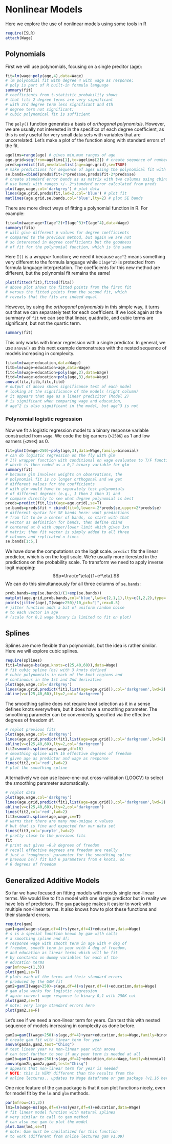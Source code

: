 Nonlinear Models
===========================================
Here we explore the use of nonlinear models
using some tools in R

```r
require(ISLR)
attach(Wage)
```

Polynomials
------------------------

First we will use polynomials, focusing on a 
single preditor (age):

```r
fit=lm(wage~poly(age,4),data=Wage)
# lm polynomial fit with degree 4 with wage as response;
# poly is part of R built-in formula language
summary(fit)
# coefficients from t-statistic probability shows
# that fits 2 degree terms are very significant
# with 3rd degree term less significant and 4th 
# degree term not significant; 
# cubic polynomical fit is sufficient
```

The `poly()` function generates a basis of *orthogonal polynomials*. However, we are usually not interested in the specifics of each degree coefficient, as this is only useful for very small data sets with variables that are uncorrelated. Let's make a plot of the function along with standard errors of the fit.

```r
agelims=range(age) # gives min,max ranges of age
age.grid=seq(from=agelims[1],to=agelims[2]) # create sequence of numbers from min of age to max of age
preds=predict(fit,newdata=list(age=age.grid),se=TRUE)
# make predictions for sequence of ages using the polynomical fit with standard errors
se.bands=cbind(preds$fit+2*preds$se,preds$fit-2*preds$se)
# create standard error bands as as matrix with two columns using cbind
# use bands with ranges +/- 2*standard error calculated from preds
plot(age,wage,col='darkgrey') # plot data
lines(age.grid,preds$fit,lwd=2,col='blue') # plot fit
matlines(age.grid,se.bands,col='blue',lty=2) # plot SE bands
```

There are more direct ways of fitting a polynomial function in R. For example:

```r
fita=lm(wage~age+I(age^2)+I(age^3)+I(age^4),data=Wage)
summary(fita)
# will give different p values for degree coefficients
# compared to the previous method, but again we are not
# so interested in degree coefficients but the goodness
# of fit for the polynomial function, which is the same
```

Here `I()` is a *wrapper* function; we need it because `age^2` means something very different to the formula language while `I(age^2)` is protected from formula language interpretation.
The coefficients for this new method are different, but the polynomial fit remains the same!

```r
plot(fitted(fit),fitted(fita))
# above plot shows the fitted points from the first fit
# versus the fitted points from the second fit, which
# reveals that the fits are indeed equal
```

However, by using the *orthogonal polynomials* in this simple way, it turns out that we can separately test for each coefficient. If we look again at the summary of `fit` we can see that linear, quadratic, and cubic terms are significant, but not the quartic term.

```r
summary(fit)
```

This only works with linear regression with a single predictor. In general, we use `anova()` as this next example demonstrates with the nested sequence of models increasing in complexity.

```r
fita=lm(wage~education,data=Wage)
fitb=lm(wage~education+age,data=Wage)
fitc=lm(wage~education+poly(age,2),data=Wage)
fitd=lm(wage~education+poly(age,3),data=Wage)
anova(fita,fitb,fitc,fitd)
# output of anova shows significance test of each model
# looking at the significance of the models (right column)
# it appears that age as a linear predicitor (Model 2) 
# is significant when comparing wage and education,
# age^2 is also significant in the model, but age^3 is not
```

### Polynomial logistic regression

Now we fit a logistic regression model to a binary response variable constructed from `wage`. We code the big earners (`>250K`) as 1 and low earners (`<250K`) as 0.

```r
fit=glm(I(wage>250)~poly(age,3),data=Wage,family=binomial)
# can do logistic regression on the fly with glm
# I() wrapper function with conditional on wage evaluates to T/F function
# which is then coded as a 0,1 binary variable for glm
summary(fit)
# because glm involves weights on observations, the
# polynomial fit is no longer orthogonal and we get
# different values for the coefficients
# with glm would have to separately test polynomials
# of different degrees (e.g., 1 then 2 then 3) and
# compare directly to see what degree polynomial is best
preds=predict(fit,list(age=age.grid),se=T)
se.bands=preds$fit + cbind(fit=0,lower=-2*preds$se,upper=2*preds$se)
# different syntax for SE bands here: want predictions
# from fit to be a center of bands, so start with that
# vector as definition for bands, then define cbind
# centered at 0 with upper/lower limit which gives 3xn
# matrix; then fit vector is simply added to all three
# columns and replicated n times
se.bands[1:5,]
```

We have done the computations on the logit scale. `predict` fits the linear predictor, which is on the logit scale. We're usually more iterested in the predictions on the probability scale. To transform we need to apply inverse logit mapping:
$$p=\frac{e^\eta}{1+e^\eta}.$$
We can do this simultaneously for all three columns of `se.bands`:

```r
prob.bands=exp(se.bands)/(1+exp(se.bands))
matplot(age.grid,prob.bands,col='blue',lwd=c(2,1,1),lty=c(1,2,2),type='l',ylim=c(0,0.1))
points(jitter(age),I(wage>250)/10,pch="|",cex=0.5)
# jitter function adds a bit of uniform random noise
# to each vector in age
# (scale for 0,1 wage binary is limited to fit on plot)
```


Splines
---------------------------
Splines are more flexible than polynomials, but the idea is rather similar. Here we will explore cubic splines.

```r
require(splines)
fit1=lm(wage~bs(age,knots=c(25,40,60)),data=Wage)
# fit cubic spline (bs) with 3 knots defined
# cubic polynomials in each of the knot regions and 
# continuous in the 1st and 2nd derivative
plot(age,wage,col='darkgrey')
lines(age.grid,predict(fit1,list(age=age.grid)),col='darkgreen',lwd=2)
abline(v=c(25,40,60),lty=2,col='darkgreen')
```

The smoothing spline does not require knot selection as it in a sense defines knots everywhere, but it does have a smoothing parameter. The smoothing parameter can be conveniently specified via the effective degrees of freedom `df`.

```r
# replot previous fits
plot(age,wage,col='darkgrey')
lines(age.grid,predict(fit1,list(age=age.grid)),col='darkgreen',lwd=2)
abline(v=c(25,40,60),lty=2,col='darkgreen')
fit2=smooth.spline(age,wage,df=16)
# smoothing spline with 16 effective degrees of freedom
# given age as predictor and wage as response
lines(fit2,col='red',lwd=2)
# plot the smoothing spline
```

Alternatively we can use leave-one-out cross-validation (LOOCV) to select the smoothing parameter automatically.

```r
# replot data
plot(age,wage,col='darkgrey')
lines(age.grid,predict(fit1,list(age=age.grid)),col='darkgreen',lwd=2)
abline(v=c(25,40,60),lty=2,col='darkgreen')
lines(fit2,col='red',lwd=2)
fit3=smooth.spline(age,wage,cv=T)
# warns that there are many non-unique x values
# but that is fine and expected for our data set
lines(fit3,col='purple',lwd=2)
# pretty close to the previous fits
fit
# print out gives ~6.8 degrees of freedom
# recall effective degrees are freedom are really
# just a 'roughness' parameter for the smoothing spline
# prevous bs() fit had 6 parameters from 4 knots, so 
# 6 degrees of freedom
```


Generalized Additive Models
-----------------------------

So far we have focused on fitting models with mostly single non-linear terms. We would like to fit a model with one single predictor but in reality we have lots of predictors. The `gam` package makes it easier to work with multiple non-linear terms. It also knows how to plot these functions and their standard errors.

```r
require(gam)
gam1=gam(wage~s(age,df=4)+s(year,df=4)+education,data=Wage)
# s is a special function known by gam with calls
# a smoothing spline and df;
# response wage with smooth term in age with 4 deg of 
# freedom, smooth term in year with 4 deg of freedom,
# and education as linear terms which will be fit 
# by constants on dummy variables for each of the 
# education terms
par(mfrow=c(1,3))
plot(gam1,se=T)
# plots each of the terms and their standard errors
# produced by the GAM fit
gam2=gam(I(wage>250)~s(age,df=4)+s(year,df=4)+education,data=Wage)
# gam also works for logistic regression
# again convert wage response to binary 0,1 with 250K cut
plot(gam2,se=T)
# note: very large standard errors here
plot(gam2,se=F)
```

Let's see if we need a non-linear term for years. Can test this with nested sequence of models increasing in complexity as done before.

```r
gam2a=gam(I(wage>250)~s(age,df=4)+year+education,data=Wage,family=binomial)
# create gam fit with linear term for year
anova(gam2a,gam2,test="Chisq")
# test linear year vs non-linear year with anova
# can test further to see if any year term is needed at all
gam2b=gam(I(wage>250)~s(age,df=4)+education,data=Wage,family=binomial)
anova(gam2b,gam2a,gam2,test="Chisq")
# appears that non-linear term for year is needed 
# NOTE: this is VERY different than the results from the
# online lectures.. updates to Wage dataframe or gam package (v1.16 here vs v1.09 in lectures)??
```
One nice feature of the `gam` package is that it can plot functions nicely, even for model fit by the `lm` and `glm` methods.

```r
par(mfrow=c(1,3))
lm1=lm(wage~ns(age,df=4)+ns(year,df=4)+education,data=Wage)
# fit linear model function with natural splines
# very similar to call to gam method
# can also use gam to plot the model
plot.Gam(lm1,se=T)
# note: Gam must be capilatized for this function
# to work (different from online lectures gam v1.09)
```


